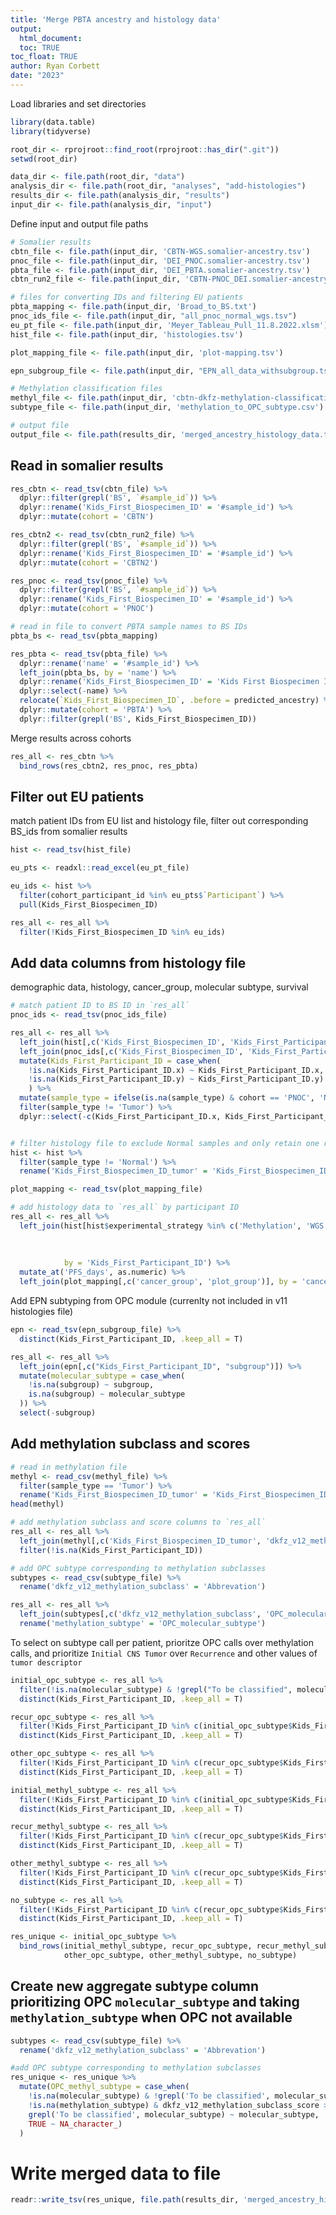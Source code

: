 ```yaml
---
title: 'Merge PBTA ancestry and histology data'
output: 
  html_document:
  toc: TRUE
toc_float: TRUE
author: Ryan Corbett
date: "2023"
---
```

  
Load libraries and set directories
  
```r
library(data.table)
library(tidyverse)

root_dir <- rprojroot::find_root(rprojroot::has_dir(".git"))
setwd(root_dir)

data_dir <- file.path(root_dir, "data")
analysis_dir <- file.path(root_dir, "analyses", "add-histologies")
results_dir <- file.path(analysis_dir, "results")
input_dir <- file.path(analysis_dir, "input")
```

Define input and output file paths

```r
# Somalier results
cbtn_file <- file.path(input_dir, 'CBTN-WGS.somalier-ancestry.tsv')
pnoc_file <- file.path(input_dir, 'DEI_PNOC.somalier-ancestry.tsv')
pbta_file <- file.path(input_dir, 'DEI_PBTA.somalier-ancestry.tsv')
cbtn_run2_file <- file.path(input_dir, 'CBTN-PNOC_DEI.somalier-ancestry.tsv')

# files for converting IDs and filtering EU patients
pbta_mapping <- file.path(input_dir, 'Broad_to_BS.txt')
pnoc_ids_file <- file.path(input_dir, "all_pnoc_normal_wgs.tsv")
eu_pt_file <- file.path(input_dir, 'Meyer_Tableau_Pull_11.8.2022.xlsm')
hist_file <- file.path(input_dir, 'histologies.tsv')

plot_mapping_file <- file.path(input_dir, 'plot-mapping.tsv')

epn_subgroup_file <- file.path(input_dir, "EPN_all_data_withsubgroup.tsv")

# Methylation classification files
methyl_file <- file.path(input_dir, 'cbtn-dkfz-methylation-classification.csv')
subtype_file <- file.path(input_dir, 'methylation_to_OPC_subtype.csv')

# output file
output_file <- file.path(results_dir, 'merged_ancestry_histology_data.tsv')
```

## Read in somalier results

```r
res_cbtn <- read_tsv(cbtn_file) %>%
  dplyr::filter(grepl('BS', `#sample_id`)) %>%
  dplyr::rename('Kids_First_Biospecimen_ID' = '#sample_id') %>%
  dplyr::mutate(cohort = 'CBTN')

res_cbtn2 <- read_tsv(cbtn_run2_file) %>%
  dplyr::filter(grepl('BS', `#sample_id`)) %>%
  dplyr::rename('Kids_First_Biospecimen_ID' = '#sample_id') %>%
  dplyr::mutate(cohort = 'CBTN2')

res_pnoc <- read_tsv(pnoc_file) %>%
  dplyr::filter(grepl('BS', `#sample_id`)) %>%
  dplyr::rename('Kids_First_Biospecimen_ID' = '#sample_id') %>%
  dplyr::mutate(cohort = 'PNOC')

# read in file to convert PBTA sample names to BS IDs
pbta_bs <- read_tsv(pbta_mapping)

res_pbta <- read_tsv(pbta_file) %>%
  dplyr::rename('name' = '#sample_id') %>%
  left_join(pbta_bs, by = 'name') %>%
  dplyr::rename('Kids_First_Biospecimen_ID' = 'Kids First Biospecimen ID') %>%
  dplyr::select(-name) %>%
  relocate(`Kids_First_Biospecimen_ID`, .before = predicted_ancestry) %>%
  dplyr::mutate(cohort = 'PBTA') %>%
  dplyr::filter(grepl('BS', Kids_First_Biospecimen_ID))
```

Merge results across cohorts

```r
res_all <- res_cbtn %>%
  bind_rows(res_cbtn2, res_pnoc, res_pbta)
```
  
## Filter out EU patients
match patient IDs from EU list and histology file, filter out corresponding BS_ids from somalier results

```r
hist <- read_tsv(hist_file)

eu_pts <- readxl::read_excel(eu_pt_file)

eu_ids <- hist %>%
  filter(cohort_participant_id %in% eu_pts$`Participant`) %>%
  pull(Kids_First_Biospecimen_ID)

res_all <- res_all %>%
  filter(!Kids_First_Biospecimen_ID %in% eu_ids)
```


## Add data columns from histology file

demographic data, histology, cancer_group, molecular subtype, survival
```r
# match patient ID to BS ID in `res_all`
pnoc_ids <- read_tsv(pnoc_ids_file)

res_all <- res_all %>%
  left_join(hist[,c('Kids_First_Biospecimen_ID', 'Kids_First_Participant_ID', 'sample_type', "cohort_participant_id")], by = 'Kids_First_Biospecimen_ID') %>%
  left_join(pnoc_ids[,c('Kids_First_Biospecimen_ID', 'Kids_First_Participant_ID')], by = 'Kids_First_Biospecimen_ID') %>%
  mutate(Kids_First_Participant_ID = case_when(
    !is.na(Kids_First_Participant_ID.x) ~ Kids_First_Participant_ID.x,
    !is.na(Kids_First_Participant_ID.y) ~ Kids_First_Participant_ID.y)
    ) %>%
  mutate(sample_type = ifelse(is.na(sample_type) & cohort == 'PNOC', 'Normal', sample_type)) %>%
  filter(sample_type != 'Tumor') %>%
  dplyr::select(-c(Kids_First_Participant_ID.x, Kids_First_Participant_ID.y))


# filter histology file to exclude Normal samples and only retain one row per particpant ID
hist <- hist %>%
  filter(sample_type != 'Normal') %>%
  rename('Kids_First_Biospecimen_ID_tumor' = 'Kids_First_Biospecimen_ID')

plot_mapping <- read_tsv(plot_mapping_file)

# add histology data to `res_all` by participant ID
res_all <- res_all %>%
  left_join(hist[hist$experimental_strategy %in% c('Methylation', 'WGS'), c('Kids_First_Participant_ID', 'Kids_First_Biospecimen_ID_tumor',
                                                                            'reported_gender', 'race', 'ethnicity', 'broad_histology', 'cancer_group',
                                                                            'molecular_subtype', 'tumor_descriptor', 'extent_of_tumor_resection', 
                                                                            'age_at_diagnosis_days', 'OS_days', 'PFS_days', 'OS_status')], 
            by = 'Kids_First_Participant_ID') %>%
  mutate_at('PFS_days', as.numeric) %>%
  left_join(plot_mapping[,c('cancer_group', 'plot_group')], by = 'cancer_group')
```

Add EPN subtyping from OPC module (currenlty not included in v11 histologies file)

```r
epn <- read_tsv(epn_subgroup_file) %>%
  distinct(Kids_First_Participant_ID, .keep_all = T)

res_all <- res_all %>%
  left_join(epn[,c("Kids_First_Participant_ID", "subgroup")]) %>%
  mutate(molecular_subtype = case_when(
    !is.na(subgroup) ~ subgroup,
    is.na(subgroup) ~ molecular_subtype
  )) %>%
  select(-subgroup)
```

## Add methylation subclass and scores 

```r
# read in methylation file
methyl <- read_csv(methyl_file) %>%
  filter(sample_type == 'Tumor') %>%
  rename('Kids_First_Biospecimen_ID_tumor' = 'Kids_First_Biospecimen_ID')
head(methyl)

# add methylation subclass and score columns to `res_all`
res_all <- res_all %>%
  left_join(methyl[,c('Kids_First_Biospecimen_ID_tumor', 'dkfz_v12_methylation_subclass', 'dkfz_v12_methylation_subclass_score')], by = 'Kids_First_Biospecimen_ID_tumor') %>%
  filter(!is.na(Kids_First_Participant_ID))

# add OPC subtype corresponding to methylation subclasses
subtypes <- read_csv(subtype_file) %>%
  rename('dkfz_v12_methylation_subclass' = 'Abbrevation')

res_all <- res_all %>%
  left_join(subtypes[,c('dkfz_v12_methylation_subclass', 'OPC_molecular_subtype')], by = 'dkfz_v12_methylation_subclass') %>%
  rename('methylation_subtype' = 'OPC_molecular_subtype')
```

To select on subtype call per patient, prioritze OPC calls over methylation calls, and prioritize `Initial CNS Tumor` over `Recurrence` and other values of `tumor descriptor`

```r
initial_opc_subtype <- res_all %>%
  filter(!is.na(molecular_subtype) & !grepl("To be classified", molecular_subtype) & tumor_descriptor == 'Initial CNS Tumor') %>%
  distinct(Kids_First_Participant_ID, .keep_all = T)

recur_opc_subtype <- res_all %>%
  filter(!Kids_First_Participant_ID %in% c(initial_opc_subtype$Kids_First_Participant_ID) & !is.na(molecular_subtype) & !grepl("To be classified", molecular_subtype) & tumor_descriptor == 'Recurrence') %>%
  distinct(Kids_First_Participant_ID, .keep_all = T)

other_opc_subtype <- res_all %>%
  filter(!Kids_First_Participant_ID %in% c(recur_opc_subtype$Kids_First_Participant_ID, initial_opc_subtype$Kids_First_Participant_ID) & !is.na(molecular_subtype) & !grepl("To be classified", molecular_subtype)) %>%
  distinct(Kids_First_Participant_ID, .keep_all = T)

initial_methyl_subtype <- res_all %>%
  filter(!Kids_First_Participant_ID %in% c(initial_opc_subtype$Kids_First_Participant_ID, recur_opc_subtype$Kids_First_Participant_ID, other_opc_subtype$Kids_First_Participant_ID) & tumor_descriptor == 'Initial CNS Tumor' &  !is.na(methylation_subtype) & dkfz_v12_methylation_subclass_score >= 0.8) %>%
  distinct(Kids_First_Participant_ID, .keep_all = T)

recur_methyl_subtype <- res_all %>%
  filter(!Kids_First_Participant_ID %in% c(recur_opc_subtype$Kids_First_Participant_ID, initial_methyl_subtype$Kids_First_Participant_ID, initial_opc_subtype$Kids_First_Participant_ID, other_opc_subtype$Kids_First_Participant_ID) & !is.na(methylation_subtype) & dkfz_v12_methylation_subclass_score >= 0.8 & tumor_descriptor == 'Recurrence') %>%
  distinct(Kids_First_Participant_ID, .keep_all = T)

other_methyl_subtype <- res_all %>%
  filter(!Kids_First_Participant_ID %in% c(recur_opc_subtype$Kids_First_Participant_ID, initial_methyl_subtype$Kids_First_Participant_ID, initial_opc_subtype$Kids_First_Participant_ID, recur_methyl_subtype$Kids_First_Participant_ID, other_opc_subtype$Kids_First_Participant_ID) & !is.na(methylation_subtype) & dkfz_v12_methylation_subclass_score >= 0.8) %>%
  distinct(Kids_First_Participant_ID, .keep_all = T)

no_subtype <- res_all %>%
  filter(!Kids_First_Participant_ID %in% c(recur_opc_subtype$Kids_First_Participant_ID, initial_methyl_subtype$Kids_First_Participant_ID, initial_opc_subtype$Kids_First_Participant_ID, recur_methyl_subtype$Kids_First_Participant_ID, other_opc_subtype$Kids_First_Participant_ID, other_methyl_subtype$Kids_First_Participant_ID)) %>%
  distinct(Kids_First_Participant_ID, .keep_all = T)

res_unique <- initial_opc_subtype %>%
  bind_rows(initial_methyl_subtype, recur_opc_subtype, recur_methyl_subtype,
            other_opc_subtype, other_methyl_subtype, no_subtype)
```


## Create new aggregate subtype column prioritizing OPC `molecular_subtype` and taking `methylation_subtype` when OPC not available
```r
subtypes <- read_csv(subtype_file) %>%
  rename('dkfz_v12_methylation_subclass' = 'Abbrevation')

#add OPC subtype corresponding to methylation subclasses
res_unique <- res_unique %>%
  mutate(OPC_methyl_subtype = case_when(
    !is.na(molecular_subtype) & !grepl('To be classified', molecular_subtype) ~ molecular_subtype,
    !is.na(methylation_subtype) & dkfz_v12_methylation_subclass_score >= 0.8 ~ methylation_subtype,
    grepl('To be classified', molecular_subtype) ~ molecular_subtype,
    TRUE ~ NA_character_)
  )
```

# Write merged data to file

```r
readr::write_tsv(res_unique, file.path(results_dir, 'merged_ancestry_histology_data.tsv'))
```
